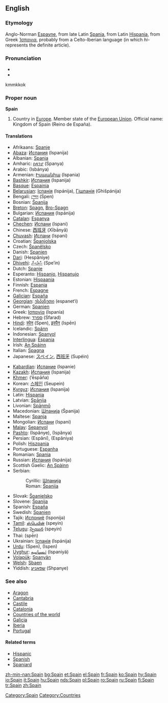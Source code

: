 ==English==
{{wikipedia}}
===Etymology===
Anglo-Norman [[Espayne]], from late Latin [[Spania]], from Latin [[Hispania]], from Greek [[Ἱσπανια]], probably from a Celto-Iberian language (in which ''hi-'' represents the definite article).

===Pronunciation===
*{{IPA|/speɪn/}}
*{{rhymes|eɪn}}
kmmkkok

===Proper noun===
'''Spain'''
# Country in [[Europe]]. Member state of the [[European Union]]. Official name: Kingdom of Spain (Reino de España).

====Translations====
{{top}}
*Afrikaans: [[Spanje]]
*[[Abaza]]: [[Испания]] (Ispanija)
*Albanian: [[Spanja]]
*Amharic: [[ስጳንያ]] (Spanya)
*Arabic: {{ARchar|[[اسبانيا]]}} (Isbánya) {{f}}
*Armenian: [[Իսպանիա]] (Ispania)
*[[Bashkir]]: [[Испания]] (Ispanija)
*[[Basque]]: [[Espainia]]
*[[Belarusian]]: [[Іспанія]] (Ispánija), [[Гішпанія]] (Ghišpánija) {{f}}
*Bengali: [[স্পেন]] (Spen)
*Bosnian: [[Španija]] {{f}}
*[[Breton]]: [[Spagn]], [[Bro-Spagn]]
*Bulgarian: [[Испания]] (Ispánija) {{f}}
*[[Catalan]]: [[Espanya]] {{f}}
*[[Chechen]]: [[Испани]] (Ispani)
*Chinese: [[西班牙]] (Xībānyă)
*[[Chuvash]]: [[Испани]] (Ispani)
*Croatian: [[Španjolska]] {{f}}
*Czech: [[Španělsko]]
*Danish: [[Spanien]]
*[[Dari]]: {{FAchar|[[هسپانیه]]}} (Hespâniye)
*[[Dhivehi]]: [[ސްޕެއިން]] (Spe’in)
*Dutch: [[Spanje]]
*Esperanto: [[Hispanio]], [[Hispanujo]]
*Estonian: [[Hispaania]]
*Finnish: [[Espanja]]
*French: [[Espagne]] {{f}}
*[[Galician]]: [[España]]
*[[Georgian]]: [[ესპანეთი]] (espanet‘i)
*German: [[Spanien]] {{n}}
*Greek: [[Ισπανία]] (Ispanía) {{f}}
*Hebrew: [[ספרד]] (Sfarad)
*[[Hindi]]: [[स्पेन]] (Spen), [[इस्पैन]] (Ispēn)
*Icelandic: [[Spánn]]
*Indonesian: [[Spanyol]]
*[[Interlingua]]: [[Espania]]
*Irish: [[An Spáinn]] {{f}}
*Italian: [[Spagna]] {{f}}
*Japanese: [[スペイン]], [[西班牙]] (Supéin)
{{mid}}
*[[Kabardian]]: [[Испание]] (Ispanie)
*[[Kazakh]]: [[Испания]] (Ispanija)
*[[Khmer]]: {{KMchar|[[េអស្បាញ]]}} (’ēspāña)
*Korean: [[스페인]] (Seupein)
*[[Kyrgyz]]: [[Испания]] (Ispanija)
*Latin: [[Hispania]] {{f}}
*Latvian: [[Spānija]] {{f}}
*Livonian: [[Spāņmō]]
*Macedonian: [[Шпанија#Macedonian|Шпанија]] (Španija) {{f}}
*Maltese: [[Spanja]]
*Mongolian: [[Испани]] (Ispani)
*[[Malay]]: [[Sepanyol]]
*[[Pashto]]: {{FAchar|[[اسپانیه]]}} (Ispânye), {{FAchar|[[اسپانیا]]}} (Ispânya)
*Persian: {{FAchar|[[اسپانی]]}} (Espâni), {{FAchar|[[اسپانیا]]}} (Espâniya)
*Polish: [[Hiszpania]] {{f}}
*Portuguese: [[Espanha]] {{f}}
*Romanian: [[Spania]] {{f}}
*Russian: [[Испания]] (Ispánija) {{f}}
*Scottish Gaelic: [[An Spàinn]] {{f}}
*Serbian:
*:Cyrillic: [[Шпанија#Serbian|Шпанија]] {{f}}
*:Roman: [[Španija#Serbian|Španija]] {{f}}
*Slovak: [[Španielsko]] {{n}}
*Slovene: [[Španija]] {{f}}
*Spanish: [[España]] {{f}}
*Swedish: [[Spanien]]
*Tajik: [[Испониё]] (Isponijə)
*[[Tamil]]: [[ஸ்பெயின்]] (speyin)
*[[Telugu]]: [[స్పెయిన]] (speyin)
*Thai: {{THchar|[[สเปน]]}} (spēn)
*Ukrainian: [[Іспанія]] (Ispánija) {{f}}
*[[Urdu]]: {{URchar|[[سپین]]}} (Spen), {{URchar|[[اسپین]]}} (Ispen)
*[[Uyghur]]: [[ﺋىسپانىيە]] (Ispaniyä)
*[[Volapük]]: [[Spanyän]]
*[[Welsh]]: [[Sbaen]] {{f}}
*Yiddish: [[שפּאַניע]] (Shpanye)
{{bottom}}

===See also===
*[[Aragon]]
*[[Cantabria]]
*[[Castile]]
*[[Catalonia]]
*[[Countries of the world]]
*[[Galicia]]
*[[Iberia]]
*[[Portugal]]

====Related terms====
*[[Hispanic]]
*[[Spanish]]
*[[Spaniard]]

[[Category:Spain]]
[[Category:Countries]]

[[zh-min-nan:Spain]]
[[bg:Spain]]
[[et:Spain]]
[[el:Spain]]
[[fr:Spain]]
[[ko:Spain]]
[[hy:Spain]]
[[io:Spain]]
[[it:Spain]]
[[hu:Spain]]
[[nds:Spain]]
[[pl:Spain]]
[[ro:Spain]]
[[ru:Spain]]
[[fi:Spain]]
[[tr:Spain]]
[[zh:Spain]]